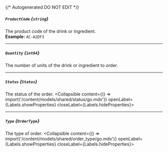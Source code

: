 {/* Autogenerated DO NOT EDIT  */}

##### `ProductCode` *{`string`}*
The product code of the drink or ingredient.
<br/>
**Example:** `AC-A2DF3`

---
##### `Quantity` *{`int64`}*
The number of units of the drink or ingredient to order.

---
##### `Status` *{`Status`}*
The status of the order.
<Collapsible content={() => import('/content/models/shared/status/go.mdx')} openLabel={Labels.showProperties} closeLabel={Labels.hideProperties}>
</Collapsible>

---
##### `Type` *{`OrderType`}*
The type of order.
<Collapsible content={() => import('/content/models/shared/order_type/go.mdx')} openLabel={Labels.showProperties} closeLabel={Labels.hideProperties}>
</Collapsible>


